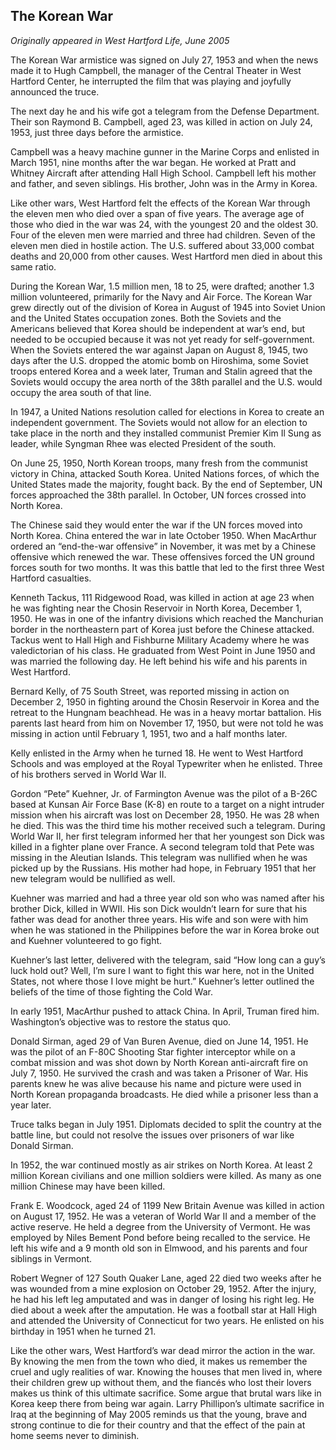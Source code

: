 ## The Korean War {-}

*Originally appeared in West Hartford Life, June 2005*

The Korean War armistice was signed on July 27, 1953 and when the news made it to Hugh Campbell, the manager of the Central Theater in West Hartford Center, he interrupted the film that was playing and joyfully announced the truce.

The next day he and his wife got a telegram from the Defense Department. Their son Raymond B. Campbell, aged 23, was killed in action on July 24, 1953, just three days before the armistice.

Campbell was a heavy machine gunner in the Marine Corps and enlisted in March 1951, nine months after the war began. He worked at Pratt and Whitney Aircraft after attending Hall High School. Campbell left his mother and father, and seven siblings. His brother, John was in the Army in Korea.

Like other wars, West Hartford felt the effects of the Korean War through the eleven men who died over a span of five years. The average age of those who died in the war was 24, with the youngest 20 and the oldest 30. Four of the eleven men were married and three had children. Seven of the eleven men died in hostile action. The U.S. suffered about 33,000 combat deaths and 20,000 from other causes. West Hartford men died in about this same ratio.

During the Korean War, 1.5 million men, 18 to 25, were drafted; another 1.3 million volunteered, primarily for the Navy and Air Force. The Korean War grew directly out of the division of Korea in August of 1945 into Soviet Union and the United States occupation zones. Both the Soviets and the Americans believed that Korea should be independent at war’s end, but needed to be occupied because it was not yet ready for self-government. When the Soviets entered the war against Japan on August 8, 1945, two days after the U.S. dropped the atomic bomb on Hiroshima, some Soviet troops entered Korea and a week later, Truman and Stalin agreed that the Soviets would occupy the area north of the 38th parallel and the U.S. would occupy the area south of that line.

In 1947, a United Nations resolution called for elections in Korea to create an independent government. The Soviets would not allow for an election to take place in the north and they installed communist Premier Kim Il Sung as leader, while Syngman Rhee was elected President of the south.

On June 25, 1950, North Korean troops, many fresh from the communist victory in China, attacked South Korea. United Nations forces, of which the United States made the majority, fought back. By the end of September, UN forces approached the 38th parallel. In October, UN forces crossed into North Korea.

The Chinese said they would enter the war if the UN forces moved into North Korea. China entered the war in late October 1950. When MacArthur ordered an “end-the-war offensive” in November, it was met by a Chinese offensive which renewed the war. These offensives forced the UN ground forces south for two months. It was this battle that led to the first three West Hartford casualties.

Kenneth Tackus, 111 Ridgewood Road, was killed in action at age 23 when he was fighting near the Chosin Reservoir in North Korea, December 1, 1950. He was in one of the infantry divisions which reached the Manchurian border in the northeastern part of Korea just before the Chinese attacked. Tackus went to Hall High and Fishburne Military Academy where he was valedictorian of his class. He graduated from West Point in June 1950 and was married the following day. He left behind his wife and his parents in West Hartford.

Bernard Kelly, of 75 South Street, was reported missing in action on December 2, 1950 in fighting around the Chosin Reservoir in Korea and the retreat to the Hungnam beachhead. He was in a heavy mortar battalion. His parents last heard from him on November 17, 1950, but were not told he was missing in action until February 1, 1951, two and a half months later.

Kelly enlisted in the Army when he turned 18. He went to West Hartford Schools and was employed at the Royal Typewriter when he enlisted. Three of his brothers served in World War II.

Gordon “Pete” Kuehner, Jr. of Farmington Avenue was the pilot of a B-26C based at Kunsan Air Force Base (K-8) en route to a target on a night intruder mission when his aircraft was lost on December 28, 1950. He was 28 when he died. This was the third time his mother received such a telegram. During World War II, her first telegram informed her that her youngest son Dick was killed in a fighter plane over France. A second telegram told that Pete was missing in the Aleutian Islands. This telegram was nullified when he was picked up by the Russians. His mother had hope, in February 1951 that her new telegram would be nullified as well.

Kuehner was married and had a three year old son who was named after his brother Dick, killed in WWII. His son Dick wouldn’t learn for sure that his father was dead for another three years. His wife and son were with him when he was stationed in the Philippines before the war in Korea broke out and Kuehner volunteered to go fight.

Kuehner’s last letter, delivered with the telegram, said “How long can a guy’s luck hold out? Well, I’m sure I want to fight this war here, not in the United States, not where those I love might be hurt.” Kuehner’s letter outlined the beliefs of the time of those fighting the Cold War.

In early 1951, MacArthur pushed to attack China. In April, Truman fired him. Washington’s objective was to restore the status quo.

Donald Sirman, aged 29 of Van Buren Avenue, died on June 14, 1951. He was the pilot of an F-80C Shooting Star fighter interceptor while on a combat mission and was shot down by North Korean anti-aircraft fire on July 7, 1950. He survived the crash and was taken a Prisoner of War. His parents knew he was alive because his name and picture were used in North Korean propaganda broadcasts. He died while a prisoner less than a year later.

Truce talks began in July 1951. Diplomats decided to split the country at the battle line, but could not resolve the issues over prisoners of war like Donald Sirman.

In 1952, the war continued mostly as air strikes on North Korea. At least 2 million Korean civilians and one million soldiers were killed. As many as one million Chinese may have been killed.

Frank E. Woodcock, aged 24 of 1199 New Britain Avenue was killed in action on August 17, 1952. He was a veteran of World War II and a member of the active reserve. He held a degree from the University of Vermont. He was employed by Niles Bement Pond before being recalled to the service. He left his wife and a 9 month old son in Elmwood, and his parents and four siblings in Vermont.

Robert Wegner of 127 South Quaker Lane, aged 22 died two weeks after he was wounded from a mine explosion on October 29, 1952. After the injury, he had his left leg amputated and was in danger of losing his right leg. He died about a week after the amputation. He was a football star at Hall High and attended the University of Connecticut for two years. He enlisted on his birthday in 1951 when he turned 21.

Like the other wars, West Hartford’s war dead mirror the action in the war. By knowing the men from the town who died, it makes us remember the cruel and ugly realities of war. Knowing the houses that men lived in, where their children grew up without them, and the fiancés who lost their lovers makes us think of this ultimate sacrifice. Some argue that brutal wars like in Korea keep there from being war again. Larry Phillipon’s ultimate sacrifice in Iraq at the beginning of May 2005 reminds us that the young, brave and strong continue to die for their country and that the effect of the pain at home seems never to diminish.
